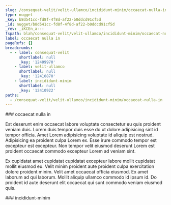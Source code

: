 ```yaml
---
slug: /consequat-velit/velit-ullamco/incididunt-minim/occaecat-nulla-in
type: nugget
_key: b8d541cc-fd8f-4f8d-af22-b0ddcd91cf5d
_id: nugget/b8d541cc-fd8f-4f8d-af22-b0ddcd91cf5d
_rev: _iKCEn_a---
fspath: blah/consequat-velit/velit-ullamco/incididunt-minim/occaecat-nulla-in.md
label: occaecat nulla in
pageRefs: {}
breadcrumbs:
  - - label: consequat-velit
      shortlabel: null
      _key: '12409970'
    - label: velit-ullamco
      shortlabel: null
      _key: '12410870'
    - label: incididunt-minim
      shortlabel: null
      _key: '12410922'
paths:
  - /consequat-velit/velit-ullamco/incididunt-minim/occaecat-nulla-in
---
```


<NuggetArea>
<Nugget slug="/consequat-velit/velit-ullamco/incididunt-minim/occaecat-nulla-in" type="nugget" _key="b8d541cc-fd8f-4f8d-af22-b0ddcd91cf5d" _id="nugget/b8d541cc-fd8f-4f8d-af22-b0ddcd91cf5d" _rev="_iKCEn_a---" fspath="blah/consequat-velit/velit-ullamco/incididunt-minim/occaecat-nulla-in.md" label="occaecat nulla in" paths="/consequat-velit/velit-ullamco/incididunt-minim/occaecat-nulla-in">
<NuggetBody>
### occaecat nulla in

Est deserunt enim occaecat labore voluptate consectetur eu quis proident veniam duis. Lorem duis tempor duis esse do ut dolore adipisicing sint id tempor officia. Amet Lorem adipisicing voluptate id aliquip est nostrud. Adipisicing ea proident culpa Lorem ex. Esse irure commodo tempor est excepteur est excepteur. Non tempor velit eiusmod deserunt Lorem est proident occaecat commodo excepteur Lorem ad veniam sint.

Ex cupidatat amet cupidatat cupidatat excepteur labore mollit cupidatat mollit eiusmod eu. Velit minim proident aute proident culpa exercitation dolore proident minim. Velit amet occaecat officia eiusmod. Ex amet laborum ad qui laborum. Mollit aliquip ullamco commodo id ipsum id. Do proident id aute deserunt elit occaecat qui sunt commodo veniam eiusmod quis.

</NuggetBody>
<Breadcrumbs>
<Crumbs>
<Crumb _key="12409970" label="consequat-velit" /><Crumb _key="12410870" label="velit-ullamco" /><Crumb _key="12410922" label="incididunt-minim" />
</Crumbs>
</Breadcrumbs>
</Nugget>

<NuggetsInbound>
</NuggetsInbound>
<NuggetsOutbound>
</NuggetsOutbound>
</NuggetArea>
<PassagesInbound>
<Passage direction="inbound" type="passage" _key="12410922" _id="passage/12410922" _rev="_iKCEn_W--_" label="incididunt-minim" passage="incididunt-minim" fspath="blah/consequat-velit/velit-ullamco/incididunt-minim" paths="/consequat-velit/velit-ullamco/incididunt-minim" slug="/consequat-velit/velit-ullamco/incididunt-minim">
<NuggetBody>
### incididunt-minim

</NuggetBody>
<Breadcrumbs>
<Crumbs>
<Crumb _key="12409970" label="consequat-velit" /><Crumb _key="12410870" label="velit-ullamco" />
</Crumbs>
</Breadcrumbs>
</Passage>

</PassagesInbound>
<PassagesOutbound>
</PassagesOutbound>